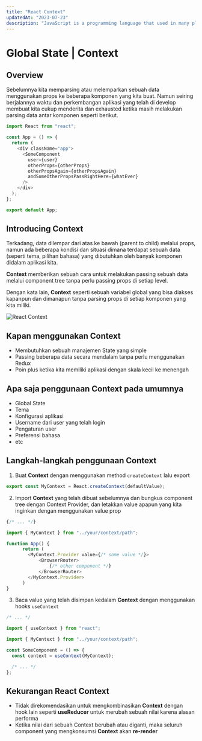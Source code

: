 ```yaml
---
title: "React Context"
updatedAt: "2023-07-23"
description: "JavaScript is a programming language that used in many platform."
---
```


# Global State | Context

## Overview

Sebelumnya kita memparsing atau melemparkan sebuah data menggunakan props ke beberapa komponen yang kita buat. Namun seiring berjalannya waktu dan perkembangan aplikasi yang telah di develop membuat kita cukup menderita dan exhausted ketika masih melakukan parsing data antar komponen seperti berikut.

```javascript
import React from "react";

const App = () => {
  return (
    <div className="app">
      <SomeComponent
        user={user}
        otherProps={otherProps}
        otherPropsAgain={otherPropsAgain}
        andSomeOtherPropsPassRightHere={whatEver}
      />
    </div>
  );
};

export default App;
```

## Introducing Context

Terkadang, data dilempar dari atas ke bawah (parent to child) melalui props, namun ada beberapa kondisi dan situasi dimana terdapat sebuah data (seperti tema, pilihan bahasa) yang dibutuhkan oleh banyak komponen didalam aplikasi kita.

**Context** memberikan sebuah cara untuk melakukan passing sebuah data melalui component tree tanpa perlu passing props di setiap level.

Dengan kata lain, **Context** seperti sebuah variabel global yang bisa diakses kapanpun dan dimanapun tanpa parsing props di setiap komponen yang kita miliki.

![React Context](https://res.cloudinary.com/hypeotesa/image/upload/v1665159088/react-context-3_gvcsrj.svg "React Context")

## Kapan menggunakan Context

- Membutuhkan sebuah manajemen State yang simple
- Passing beberapa data secara mendalam tanpa perlu menggunakan Redux
- Poin plus ketika kita memiliki aplikasi dengan skala kecil ke menengah

## Apa saja penggunaan Context pada umumnya

- Global State
- Tema
- Konfigurasi aplikasi
- Username dari user yang telah login
- Pengaturan user
- Preferensi bahasa
- etc

## Langkah-langkah penggunaan **Context**

1. Buat **Context** dengan menggunakan method `createContext` lalu export

```javascript
export const MyContext = React.createContext(defaultValue);
```

2. Import **Context** yang telah dibuat sebelumnya dan bungkus component tree dengan Context Provider, dan letakkan value apapun yang kita inginkan dengan menggunakan value prop

```javascript
{/* ... */}

import { MyContext } from "../your/context/path";

function App() {
      return (
        <MyContext.Provider value={/* some value */}>
            <BrowserRouter>
                {/* other component */}
            </BrowserRouter>
        </MyContext.Provider>
      )
}
```

3. Baca value yang telah disimpan kedalam **Context** dengan menggunakan hooks `useContext`

```javascript
/* ... */

import { useContext } from "react";

import { MyContext } from "../your/context/path";

const SomeComponent = () => {
  const context = useContext(MyContext);

  /* ... */
};
```

## Kekurangan React **Context**

- Tidak direkomendasikan untuk mengkombinasikan **Context** dengan hook lain seperti **useReducer** untuk merubah sebuah nilai karena alasan performa
- Ketika nilai dari sebuah Context berubah atau diganti, maka seluruh component yang mengkonsumsi **Context** akan **re-render**
